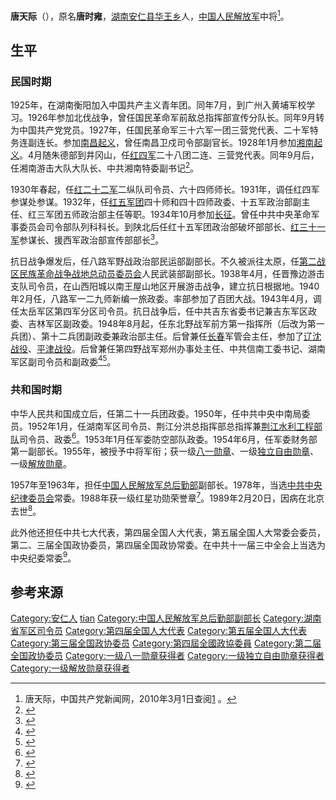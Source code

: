 {{Otheruses|other=名为唐时雍的其他人物|唐时雍}}
{{noteTA
|1=zh:蒋介石;zh-hans:蒋介石;zh-hk:蒋介石;zh-tw:蒋中正;
|2=zh:斯大林;zh-hans:斯大林;zh-hk:史太林;zh-tw:史達林;
|3=zh-cn:朝鲜战争; zh-sg:韩战; zh-tw:韓戰; zh-hk:韓戰;}}
{{Infobox_officeholder
| name = 唐天际
| image name = Tang Tianji.jpg
| now = [[中国人民解放军总后勤部|中国人民解放军总后勤部]]副部长
| period = 1957年-1963年
| different name =
| party = {{中国共产党}}
| nationality = {{PRC}}
| Native place =
| date of birth = 1904年10月22日
| place of birth = {{QIN}}[[湖南省|湖南省]][[安仁县|安仁县]]杨柳田村
| date of death = {{death date and age|1989|2|20|1904|10|22}}
| place of death = {{PRC}}[[北京|北京]]
| religion = [[共产主义|共产主义]]
| spouse = 
| educate = 
* 中学
* [[黄埔军校|黄埔军校]]第四期
| past =
* 国民革命军第36军1团3营党代表
* 国民革命军第20军特务连副连长
* 南昌卫戍司令部副官长、南昌起义军第9军粮秣处副官长 
* 安仁县苏维埃政府主席
* 中国工农革命军第4军28团连、营党代表
* 中共湘南特委军事委员、湘南游击大队大队长、中共湘南特委代理书记
* 红15军团政治部敌工部部长、政治部副主任，红4、红31军参谋长
* 援西军政治部宣传部部长
* 八路军野战政治部民运部副部长，八路军驻第1战区联络处主任，晋豫边区游击支队司令员
* 第129师新编第1旅政治委员，太行军区第四军分区政治委员，太岳军区第四军分区司令员
* 吉东军区政治委员，吉林军区和东北前线第1指挥所副政治委员兼主任，东北野战军第1兵团、第12兵团副政治委员兼政治部主任
* 第21兵团政治委员兼桂北剿匪委员会主任、湖南军区司令员、荆江分洪工程总指挥兼工程部队司令员和政治委员、防空部队政治委员、中央军委财务部副部长、总后勤部副部长
* 中共中央纪律检查委员会常务委员
| work =
}}
'''唐天际'''（{{bd|1904年|10月22日|1989年|2月20日}}），原名'''唐时雍'''，[[湖南|湖南]][[安仁县|安仁县]][[华王乡|华王乡]]人，[[中国人民解放军|中国人民解放军]]中将<ref name="官方">唐天际，中国共产党新闻网，2010年3月1日查阅[http://dangshi.people.com.cn/GB/165617/165618/166491/167908/9975016.html] {{Wayback|url=http://dangshi.people.com.cn/GB/165617/165618/166491/167908/9975016.html |date=20190514224902 }}。</ref>。

== 生平 ==
=== 民国时期 ===
1925年，在湖南衡阳加入中国共产主义青年团。同年7月，到广州入黄埔军校学习。1926年参加北伐战争，曾任国民革命军前敌总指挥部宣传分队长。同年9月转为中国共产党党员。1927年，任国民革命军三十六军一团三营党代表、二十军特务连副连长。参加[[南昌起义|南昌起义]]，曾任南昌卫戍司令部副官长。1928年1月参加[[湘南起义|湘南起义]]。4月随朱德部到井冈山，任[[红四军|红四军]]二十八团二连、三营党代表。同年9月后，任湘南游击大队大队长、中共湘南特委副书记<ref>{{Cite book|title=中国共产党第七次全国代表大会代表名录 下|last=中共中央党史研究室第一研究部编|first=|publisher=上海：上海人民出版社|year=2005年7月|isbn=7-208-05733-8|location=|pages=529}}</ref>。

1930年春起，任[[红二十二军|红二十二军]]二纵队司令员、六十四师师长。1931年，调任红四军参谋处参谋。1932年，任[[红五军团|红五军团]]四十师和四十四师政委、十五军政治部副主任、红三军团五师政治部主任等职。1934年10月参加[[长征|长征]]。曾任中共中央革命军事委员会司令部队列科科长。到陕北后任红十五军团政治部破坏部部长、[[红三十一军|红三十一军]]参谋长、援西军政治部宣传部部长<ref>{{Cite book|title=中国人民解放军荣获一级红星功勋荣誉章人物志|last=姜廷玉主编|first=|publisher=北京：中国经济出版社|year=1989年6月|isbn=7-5017-0320-5|location=|pages=119}}</ref>。

抗日战争爆发后，任八路军野战政治部民运部副部长。不久被派往太原，任[[第二战区民族革命战争战地总动员委员会|第二战区民族革命战争战地总动员委员会]]人民武装部副部长。1938年4月，任晋豫边游击支队司令员，在山西阳城以南王屋山地区开展游击战争，建立抗日根据地。1940年2月任，八路军一二九师新编一旅政委。率部参加了百团大战。1943年4月，调任太岳军区第四军分区司令员。抗日战争后，任中共吉东省委书记兼吉东军区政委、吉林军区副政委。1948年8月起，任东北野战军前方第一指挥所（后改为第一兵团）、第十二兵团副政委兼政治部主任。后曾兼任[[长春|长春]]军管会主任，参加了[[辽沈战役|辽沈战役]]、[[平津战役|平津战役]]。后曾兼任第四野战军郑州办事处主任、中共信南工委书记、湖南军区副司令员和副政委<ref>{{Cite book|title=数风流人物 1936年红军东征|last=任百平，郭宝主编；红军东征纪念馆编|first=|publisher=北京：中央文献出版社|year=2005年9月|isbn=7-5073-1788-9|location=|pages=475-476}}</ref><ref>{{Cite book|title=中国新闻传媒人物志 第6辑|last=程曼丽，乔云霞主编|first=|publisher=北京：长城出版社|year=2014年5月|isbn=978-7-548-30207-0|location=|pages=186}}</ref>。

=== 共和国时期 ===
中华人民共和国成立后，任第二十一兵团政委。1950年，任中共中央中南局委员。1952年1月，任湖南军区司令员、荆江分洪总指挥部总指挥兼[[中国人民解放军中南军区荆江水利工程部队|荆江水利工程部队]]司令员、政委<ref name="ld">{{cite journal | journal = 湖南党史 | year = 1999 | issue = 3 | title = 湖南军区主要领导 | author = 王耀庭 | url = http://www.cnki.com.cn/Article/CJFDTotal-FLDS199903018.htm | access-date = 2017-07-29 | archive-date = 2020-04-12 | archive-url = https://web.archive.org/web/20200412211040/http://www.cnki.com.cn/Article/CJFDTotal-FLDS199903018.htm | dead-url = no }}</ref>。1953年1月任军委防空部队政委。1954年6月，任军委财务部第一副部长。1955年，被授予中将军衔；获一级[[八一勋章_(1955年)|八一勋章]]、一级[[独立自由勋章|独立自由勋章]]、一级[[解放勋章|解放勋章]]。

1957年至1963年，担任[[中国人民解放军总后勤部|中国人民解放军总后勤部]]副部长。1978年，当选[[中共中央纪律委员会|中共中央纪律委员会]]常委。1988年获一级红星功勋荣誉章<ref>{{Cite book|title=湖南党建90年 下|last=雷国珍主编；刘华清，龚永爱副主编|first=|publisher=长沙：湖南人民出版社|year=2011年7月|isbn=978-7-543-87629-3|location=|pages=342}}</ref>。1989年2月20日，因病在北京去世<ref>{{Cite book|title=析城山诗集|last=孟社旗主编|first=|publisher=太原：山西人民出版社|year=2014年1月|isbn=978-7-203-07792-3|location=|pages=213}}</ref>。

此外他还担任中共七大代表，第四届全国人大代表，第五届全国人大常委会委员，第二、三届全国政协委员，第四届全国政协常委。在中共十一届三中全会上当选为中央纪委常委<ref>{{Cite book|title=诗壮国魂 中国抗日战争诗钞 诗词 下|last=袁行霈主编；赵仁珪执行主编|first=|publisher=北京：中国青年出版社|year=2015年7月|isbn=7-5153-3470-3|location=|pages=558}}</ref>。

== 参考来源 ==
{{reflist|2}}
{{中國人民解放軍開國中將}}
{{长春市市长}}
{{DEFAULTSORT:tang tianji}}
[[Category:安仁人|Category:安仁人]]
[[Category:唐姓|tian]]
[[Category:中国人民解放军总后勤部副部长|Category:中国人民解放军总后勤部副部长]]
[[Category:湖南省军区司令员|Category:湖南省军区司令员]]
[[Category:第四届全国人大代表|Category:第四届全国人大代表]]
[[Category:第五届全国人大代表|Category:第五届全国人大代表]]
[[Category:第三届全国政协委员|Category:第三届全国政协委员]]
[[Category:第四屆全國政協委員|Category:第四屆全國政協委員]]
[[Category:第二届全国政协委员|Category:第二届全国政协委员]]
[[Category:一级八一勋章获得者|Category:一级八一勋章获得者]]
[[Category:一级独立自由勋章获得者|Category:一级独立自由勋章获得者]]
[[Category:一级解放勋章获得者|Category:一级解放勋章获得者]]
